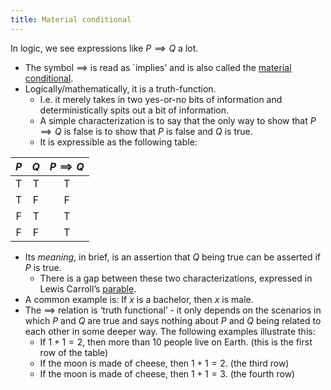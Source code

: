```yaml
---
title: Material conditional
---
```


In logic, we see expressions like $P \implies Q$ a lot.

- The symbol $\implies$ is read as `implies' and is also called the [material conditional](https://en.wikipedia.org/wiki/Material_conditional).
- Logically/mathematically, it is a truth-function.
    - I.e. it merely takes in two yes-or-no bits of information and deterministically spits out a bit of information.
    - A simple characterization is to say that the only way to show that $P\implies Q$ is false is to show that $P$ is false and $Q$ is true.
    - It is expressible as the following table:

| $P$ | $Q$ | $P \implies Q$ |
|:---:|:---:|:--------------:|
|T    | T   | T              |
|T | F | F |
|F | T | T |
|F | F | T |

- Its *meaning*, in brief, is an assertion that $Q$ being true can be asserted if $P$ is true.
    -  There is a gap between these two characterizations, expressed in Lewis Carroll's [parable](/docs/phil/problems/tortoise.qmd).
- A common example is: If $x$ is a bachelor, then $x$ is male.
- The $\implies$ relation is 'truth functional' - it only depends on the scenarios in which $P$ and $Q$ are true and says nothing about $P$ and $Q$ being related to each other in some deeper way. The following examples illustrate this:
    - If $1+1=2$, then more than 10 people live on Earth. (this is the first row of the table)
    - If the moon is made of cheese, then $1+1=2$. (the third row)
    - If the moon is made of cheese, then $1+1=3$. (the fourth row)
